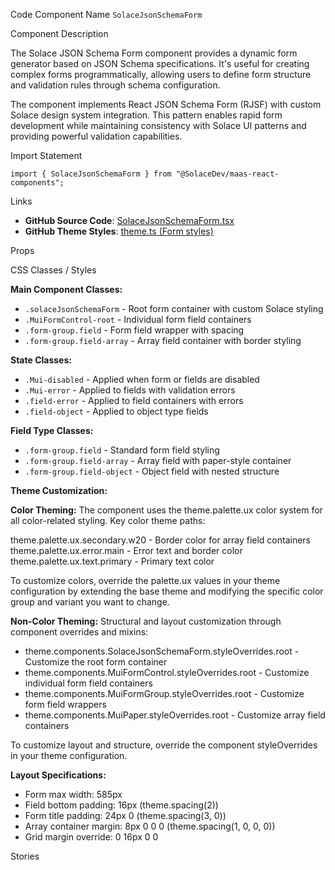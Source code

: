 
<Meta of={SolaceJsonSchemaFormStories} />

<Title>JSON Schema Form</Title>

<Description of={SolaceJsonSchemaFormStories} />

<Subtitle>Code Component Name</Subtitle>
`SolaceJsonSchemaForm`

<Subtitle>Component Description</Subtitle>

The Solace JSON Schema Form component provides a dynamic form generator based on JSON Schema specifications. It's useful for creating complex forms programmatically, allowing users to define form structure and validation rules through schema configuration.

The component implements React JSON Schema Form (RJSF) with custom Solace design system integration. This pattern enables rapid form development while maintaining consistency with Solace UI patterns and providing powerful validation capabilities.

<Subtitle>Import Statement</Subtitle>

```tsx
import { SolaceJsonSchemaForm } from "@SolaceDev/maas-react-components";
```

<Subtitle>Links</Subtitle>

- **GitHub Source Code**: [SolaceJsonSchemaForm.tsx](https://github.com/SolaceDev/maas-react-components/blob/main/src/components/jsonschemaform/SolaceJsonSchemaForm.tsx)
- **GitHub Theme Styles**: <a href="https://github.com/SolaceDev/maas-react-components/blob/main/src/resources/theme.ts#:~:text=Form" target="_blank">theme.ts (Form styles)</a>

<Subtitle>Props</Subtitle>

<ArgTypes of={SolaceJsonSchemaFormStories} />

<Subtitle>CSS Classes / Styles</Subtitle>

**Main Component Classes:**

- `.solaceJsonSchemaForm` - Root form container with custom Solace styling
- `.MuiFormControl-root` - Individual form field containers
- `.form-group.field` - Form field wrapper with spacing
- `.form-group.field-array` - Array field container with border styling

**State Classes:**

- `.Mui-disabled` - Applied when form or fields are disabled
- `.Mui-error` - Applied to fields with validation errors
- `.field-error` - Applied to field containers with errors
- `.field-object` - Applied to object type fields

**Field Type Classes:**

- `.form-group.field` - Standard form field styling
- `.form-group.field-array` - Array field with paper-style container
- `.form-group.field-object` - Object field with nested structure

**Theme Customization:**

**Color Theming:**
The component uses the theme.palette.ux color system for all color-related styling. Key color theme paths:

<div style={{ display: "flex", alignItems: "center", margin: "8px 0" }}>
	<div
		style={{
			width: "16px",
			height: "16px",
			backgroundColor: "#E0E0E0",
			border: "1px solid rgba(0,0,0,0.2)",
			borderRadius: "3px",
			marginRight: "8px"
		}}
	></div>
	<span>theme.palette.ux.secondary.w20 - Border color for array field containers</span>
</div>
<div style={{ display: "flex", alignItems: "center", margin: "8px 0" }}>
	<div
		style={{
			width: "16px",
			height: "16px",
			backgroundColor: "#F44336",
			border: "1px solid rgba(0,0,0,0.2)",
			borderRadius: "3px",
			marginRight: "8px"
		}}
	></div>
	<span>theme.palette.ux.error.main - Error text and border color</span>
</div>
<div style={{ display: "flex", alignItems: "center", margin: "8px 0" }}>
	<div
		style={{
			width: "16px",
			height: "16px",
			backgroundColor: "#000000",
			border: "1px solid rgba(0,0,0,0.2)",
			borderRadius: "3px",
			marginRight: "8px"
		}}
	></div>
	<span>theme.palette.ux.text.primary - Primary text color</span>
</div>

To customize colors, override the palette.ux values in your theme configuration by extending the base theme and modifying the specific color group and variant you want to change.

**Non-Color Theming:**
Structural and layout customization through component overrides and mixins:

- theme.components.SolaceJsonSchemaForm.styleOverrides.root - Customize the root form container
- theme.components.MuiFormControl.styleOverrides.root - Customize individual form field containers
- theme.components.MuiFormGroup.styleOverrides.root - Customize form field wrappers
- theme.components.MuiPaper.styleOverrides.root - Customize array field containers

To customize layout and structure, override the component styleOverrides in your theme configuration.

**Layout Specifications:**

- Form max width: 585px
- Field bottom padding: 16px (theme.spacing(2))
- Form title padding: 24px 0 (theme.spacing(3, 0))
- Array container margin: 8px 0 0 0 (theme.spacing(1, 0, 0, 0))
- Grid margin override: 0 16px 0 0

<Subtitle>Stories</Subtitle>

<CustomStories />
